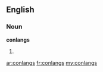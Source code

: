 ==English==

===Noun===
'''conlangs'''

# {{plural of|[[conlang]]}}

[[ar:conlangs]]
[[fr:conlangs]]
[[my:conlangs]]